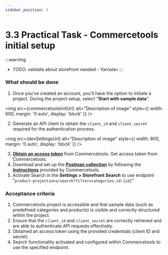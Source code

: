 ```yaml
---
sidebar_position: 3
---
```


# 3.3 Practical Task - Commercetools initial setup

:::warning
- TODO: validate about storefront needed - Yaroslav
:::

### What should be done

1. Once you've created an account, you'll have the option to initiate a project. During the project setup, select "**Start with sample data**".

<img src={commercetoolsInitUrl} alt="Description of image" style={{
  width: 600,
  margin: '0 auto',
  display: 'block'
}} />

2. Generate an API client to obtain the `client_id` and `client_secret` required for the authentication process.

<img src={devSettingsUrl} alt="Description of image" style={{
  width: 800,
  margin: '0 auto',
  display: 'block'
}} />


3. **[Obtain an access token](https://docs.commercetools.com/api/authorization)** from Commercetools. Get access token from Commercetools.
4. Download and set up the **[Postman collection](https://docs.commercetools.com/sdk/postman)** by following the **[Instructions](https://github.com/commercetools/commercetools-postman-collection/blob/master/GettingStarted.md)** provided by Commercetools.
5. Activate Search in the **Settings > Storefront Search** to use endpoint "`product-projections/search?filter=categories.id:{id}`"

### Acceptance criteria
1. Commercetools project is accessible and that sample data (such as predefined categories and products) is visible and correctly structured within the project.
2. Ensure that the `client_id` and `client_secret` are correctly retrieved and are able to authenticate API requests effectively.
3. Obtained an access token using the provided credentials (client ID and secret).
4. Search functionality activated and configured within Commercetools to use the specified endpoint.
